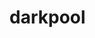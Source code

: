 # darkpool


<ul className="grid grid-cols-1 md:grid-cols-2 lg:grid-cols-3 xl:grid-cols-4 gap-4 -ml-6">
<ReferenceCard
    title="Otc"
    description="Weekly aggregate trade data for Over The Counter deals"
    url="/platform/reference/equity/darkpool/otc"
    chevron={false}
/>
</ul>
